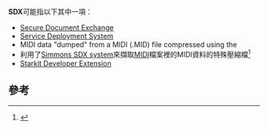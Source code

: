 '''SDX'''可能指以下其中一項：
* [[Secure_Document_Exchange|Secure Document Exchange]]
* [[Service_Deployment_System|Service Deployment System]]
* MIDI data "dumped" from a MIDI (.MID) file compressed using the 
* 利用了[[Simmons_SDX_system|Simmons SDX system]]來擷取[[MIDI|MIDI]]檔案裡的MIDI資料的特殊壓縮檔<ref>{{Cite web |url=http://www.fileinfo.net/extension/sdx |title=存档副本 |accessdate=2008-09-27 |archive-date=2008-09-15 |archive-url=https://web.archive.org/web/20080915093039/http://www.fileinfo.net/extension/sdx |dead-url=no }}</ref>
* [[Starkit_Developer_Extension|Starkit Developer Extension]]

== 參考 ==
{{reflist}}

{{disambig|cat=三字拉丁字母縮寫消歧義}}